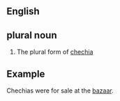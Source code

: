 ==English==

==plural noun==

#The plural form of [[chechia]]

==Example==

Chechias were for sale at the [[bazaar]].